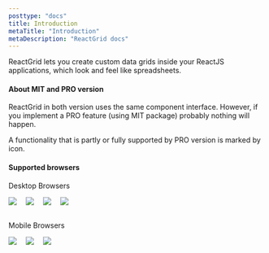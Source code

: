 ```yaml
---
posttype: "docs"
title: Introduction
metaTitle: "Introduction"
metaDescription: "ReactGrid docs"
---
```


ReactGrid lets you create custom data grids inside your ReactJS applications, which look and feel like spreadsheets.

#### About MIT and PRO version

ReactGrid in both version uses the same component interface. However, if you implement a PRO feature (using MIT package) 
probably nothing will happen. 

A functionality that is partly or fully supported by PRO version is marked by <i class="fas fa-rocket fa-lg"></i> icon.

#### Supported browsers

Desktop Browsers

<div class="d-flex align-items-center" style="padding-bottom: 1em">
  <img src="chrome.svg" style="max-width: 4em;" />
  <img src="firefox.svg" style="max-width: 4em; margin-left: 1em;" />
  <img src="microsoft-edge-new-2020.svg" style="max-width: 4em; margin-left: 1em;" />
  <img src="safari.svg" style="max-width: 4em; margin-left: 1em;" />
</div>

Mobile Browsers

<div style="padding-bottom: 1em; margin-bottom: 5px;">
  <img src="chrome.svg" style="max-width: 4em;" />
  <img src="firefox.svg" style="max-width: 4em; margin-left: 1em;" />
  <img src="safari.svg" style="max-width: 4em; margin-left: 1em;" />
</div>

